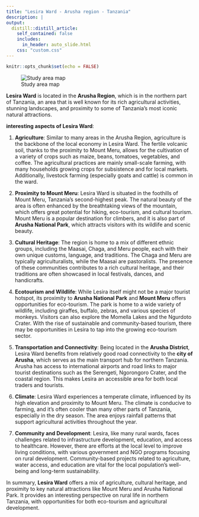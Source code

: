 ```yaml
---
title: "Lesira Ward - Arusha region - Tanzania"
description: |
output: 
  distill::distill_article:
    self_contained: false
    includes:
      in_header: auto_slide.html
    css: "custom.css"
---
```


```r
knitr::opts_chunk$set(echo = FALSE)
```

![Study area map](Lesira location map.jpg)

**Lesira Ward** is located in the **Arusha Region**, which is in the northern part of Tanzania, an area that is well known for its rich agricultural activities, stunning landscapes, and proximity to some of Tanzania’s most iconic natural attractions.

**interesting aspects of Lesira Ward**:

1.  **Agriculture**: Similar to many areas in the Arusha Region, agriculture is the backbone of the local economy in Lesira Ward. The fertile volcanic soil, thanks to the proximity to Mount Meru, allows for the cultivation of a variety of crops such as maize, beans, tomatoes, vegetables, and coffee. The agricultural practices are mainly small-scale farming, with many households growing crops for subsistence and for local markets. Additionally, livestock farming (especially goats and cattle) is common in the ward.

2.  **Proximity to Mount Meru**: Lesira Ward is situated in the foothills of Mount Meru, Tanzania's second-highest peak. The natural beauty of the area is often enhanced by the breathtaking views of the mountain, which offers great potential for hiking, eco-tourism, and cultural tourism. Mount Meru is a popular destination for climbers, and it is also part of **Arusha National Park**, which attracts visitors with its wildlife and scenic beauty.

3.  **Cultural Heritage**: The region is home to a mix of different ethnic groups, including the Maasai, Chaga, and Meru people, each with their own unique customs, language, and traditions. The Chaga and Meru are typically agriculturalists, while the Maasai are pastoralists. The presence of these communities contributes to a rich cultural heritage, and their traditions are often showcased in local festivals, dances, and handicrafts.

4.  **Ecotourism and Wildlife**: While Lesira itself might not be a major tourist hotspot, its proximity to **Arusha National Park** and **Mount Meru** offers opportunities for eco-tourism. The park is home to a wide variety of wildlife, including giraffes, buffalo, zebras, and various species of monkeys. Visitors can also explore the Momella Lakes and the Ngurdoto Crater. With the rise of sustainable and community-based tourism, there may be opportunities in Lesira to tap into the growing eco-tourism sector.

5.  **Transportation and Connectivity**: Being located in the **Arusha District**, Lesira Ward benefits from relatively good road connectivity to the **city of Arusha**, which serves as the main transport hub for northern Tanzania. Arusha has access to international airports and road links to major tourist destinations such as the Serengeti, Ngorongoro Crater, and the coastal region. This makes Lesira an accessible area for both local traders and tourists.

6.  **Climate**: Lesira Ward experiences a temperate climate, influenced by its high elevation and proximity to Mount Meru. The climate is conducive to farming, and it’s often cooler than many other parts of Tanzania, especially in the dry season. The area enjoys rainfall patterns that support agricultural activities throughout the year.

7.  **Community and Development**: Lesira, like many rural wards, faces challenges related to infrastructure development, education, and access to healthcare. However, there are efforts at the local level to improve living conditions, with various government and NGO programs focusing on rural development. Community-based projects related to agriculture, water access, and education are vital for the local population's well-being and long-term sustainability.

In summary, **Lesira Ward** offers a mix of agriculture, cultural heritage, and proximity to key natural attractions like Mount Meru and Arusha National Park. It provides an interesting perspective on rural life in northern Tanzania, with opportunities for both eco-tourism and agricultural development.
